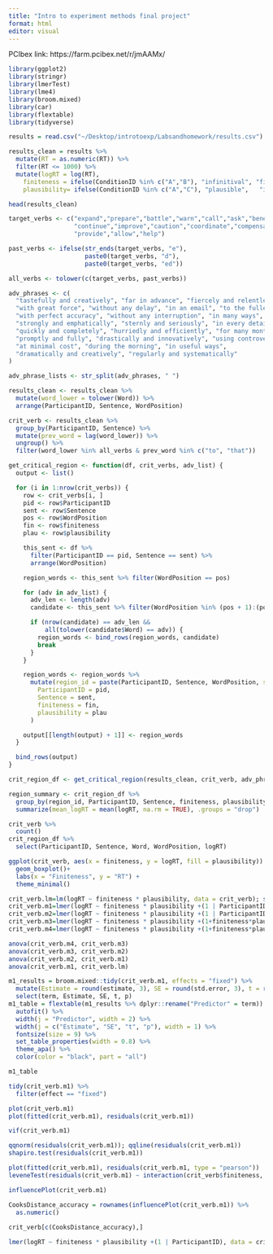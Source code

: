 ```yaml
---
title: "Intro to experiment methods final project"
format: html
editor: visual
---
```


PCIbex link: https://farm.pcibex.net/r/jmAAMx/

```r
library(ggplot2)
library(stringr)
library(lmerTest)
library(lme4)
library(broom.mixed)
library(car)
library(flextable)
library(tidyverse)
```

```r
results = read.csv("~/Desktop/introtoexp/Labsandhomework/results.csv")

results_clean = results %>% 
  mutate(RT = as.numeric(RT)) %>%
  filter(RT <= 1000) %>%
  mutate(logRT = log(RT),
    finiteness = ifelse(ConditionID %in% c("A","B"), "infinitival", "finite"),
    plausibility= ifelse(ConditionID %in% c("A","C"), "plausible",   "implausible"))

head(results_clean)
```

```r
target_verbs <- c("expand","prepare","battle","warn","call","ask","benefit","aim",
                  "continue","improve","caution","coordinate","compensate","argue",
                  "provide","allow","help")

past_verbs <- ifelse(str_ends(target_verbs, "e"),
                     paste0(target_verbs, "d"),
                     paste0(target_verbs, "ed"))

all_verbs <- tolower(c(target_verbs, past_verbs))

adv_phrases <- c(
  "tastefully and creatively", "far in advance", "fiercely and relentlessly",
  "with great force", "without any delay", "in an email", "to the fullest extent",
  "with perfect accuracy", "without any interruption", "in many ways",
  "strongly and emphatically", "sternly and seriously", "in every detail",
  "quickly and completely", "hurriedly and efficiently", "for many months",
  "promptly and fully", "drastically and innovatively", "using controversial evidence",
  "at minimal cost", "during the morning", "in useful ways",
  "dramatically and creatively", "regularly and systematically"
)

adv_phrase_lists <- str_split(adv_phrases, " ")

results_clean <- results_clean %>%
  mutate(word_lower = tolower(Word)) %>%
  arrange(ParticipantID, Sentence, WordPosition)

crit_verb <- results_clean %>%
  group_by(ParticipantID, Sentence) %>%
  mutate(prev_word = lag(word_lower)) %>%
  ungroup() %>%
  filter(word_lower %in% all_verbs & prev_word %in% c("to", "that"))

get_critical_region <- function(df, crit_verbs, adv_list) {
  output <- list()

  for (i in 1:nrow(crit_verbs)) {
    row <- crit_verbs[i, ]
    pid <- row$ParticipantID
    sent <- row$Sentence
    pos <- row$WordPosition
    fin <- row$finiteness
    plau <- row$plausibility

    this_sent <- df %>%
      filter(ParticipantID == pid, Sentence == sent) %>%
      arrange(WordPosition)

    region_words <- this_sent %>% filter(WordPosition == pos)

    for (adv in adv_list) {
      adv_len <- length(adv)
      candidate <- this_sent %>% filter(WordPosition %in% (pos + 1):(pos + adv_len))

      if (nrow(candidate) == adv_len &&
          all(tolower(candidate$Word) == adv)) {
        region_words <- bind_rows(region_words, candidate)
        break
      }
    }

    region_words <- region_words %>%
      mutate(region_id = paste(ParticipantID, Sentence, WordPosition, sep = "_"),
        ParticipantID = pid,
        Sentence = sent,
        finiteness = fin,
        plausibility = plau
      )

    output[[length(output) + 1]] <- region_words
  }

  bind_rows(output)
}

crit_region_df <- get_critical_region(results_clean, crit_verb, adv_phrase_lists)

region_summary <- crit_region_df %>%
  group_by(region_id, ParticipantID, Sentence, finiteness, plausibility) %>%
  summarize(mean_logRT = mean(logRT, na.rm = TRUE), .groups = "drop")


```

```r
crit_verb %>%
  count()
crit_region_df %>%
  select(ParticipantID, Sentence, Word, WordPosition, logRT)

```


```r
ggplot(crit_verb, aes(x = finiteness, y = logRT, fill = plausibility)) +
  geom_boxplot()+
  labs(x = "Finiteness", y = "RT") +
  theme_minimal()
```

```r
crit_verb.lm=lm(logRT ~ finiteness * plausibility, data = crit_verb); summary(crit_verb.lm)
crit_verb.m1=lmer(logRT ~ finiteness * plausibility +(1 | ParticipantID), data = crit_verb, REML = F); summary(crit_verb.m1)
crit_verb.m2=lmer(logRT ~ finiteness * plausibility +(1 | ParticipantID) + (1 | Word), data = crit_verb, REML = F); summary(crit_verb.m2)
crit_verb.m3=lmer(logRT ~ finiteness * plausibility +(1+finiteness*plausibility | ParticipantID) + (1 | Word), data = crit_verb, REML = F); summary(crit_verb.m3)
crit_verb.m4=lmer(logRT ~ finiteness * plausibility +(1+finiteness*plausibility | ParticipantID) + (1+plausibility | Word), data = crit_verb, REML = F); summary(crit_verb.m4)
```

```r
anova(crit_verb.m4, crit_verb.m3)
anova(crit_verb.m3, crit_verb.m2)
anova(crit_verb.m2, crit_verb.m1)
anova(crit_verb.m1, crit_verb.lm)
```

```r
m1_results = broom.mixed::tidy(crit_verb.m1, effects = "fixed") %>%
  mutate(Estimate = round(estimate, 3), SE = round(std.error, 3), t = round(statistic, 2), p = ifelse(p.value < 0.001, "< .001", paste0(round(p.value, 3)))) %>%
  select(term, Estimate, SE, t, p)
m1_table = flextable(m1_results %>% dplyr::rename("Predictor" = term)) %>%
  autofit() %>%
  width(j = "Predictor", width = 2) %>%
  width(j = c("Estimate", "SE", "t", "p"), width = 1) %>%
  fontsize(size = 9) %>%
  set_table_properties(width = 0.8) %>%
  theme_apa() %>%
  color(color = "black", part = "all")

m1_table
```

```r
tidy(crit_verb.m1) %>% 
  filter(effect == "fixed")
```

```r
plot(crit_verb.m1)
plot(fitted(crit_verb.m1), residuals(crit_verb.m1))
```

```r
vif(crit_verb.m1)
```

```r
qqnorm(residuals(crit_verb.m1)); qqline(residuals(crit_verb.m1))
shapiro.test(residuals(crit_verb.m1))
```

```r
plot(fitted(crit_verb.m1), residuals(crit_verb.m1, type = "pearson"))
leveneTest(residuals(crit_verb.m1) ~ interaction(crit_verb$finiteness, crit_verb$plausibility))
```

```r
influencePlot(crit_verb.m1)
```

```r
CooksDistance_accuracy = rownames(influencePlot(crit_verb.m1)) %>% 
  as.numeric()
  
crit_verb[c(CooksDistance_accuracy),]
```

```r
lmer(logRT ~ finiteness * plausibility +(1 | ParticipantID), data = crit_verb, REML = F,  subset = -CooksDistance_accuracy)%>%summary()
```
